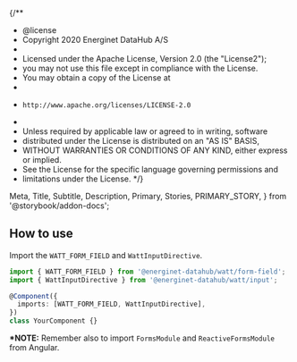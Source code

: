 {/**
 * @license
 * Copyright 2020 Energinet DataHub A/S
 *
 * Licensed under the Apache License, Version 2.0 (the "License2");
 * you may not use this file except in compliance with the License.
 * You may obtain a copy of the License at
 *
 *     http://www.apache.org/licenses/LICENSE-2.0
 *
 * Unless required by applicable law or agreed to in writing, software
 * distributed under the License is distributed on an "AS IS" BASIS,
 * WITHOUT WARRANTIES OR CONDITIONS OF ANY KIND, either express or implied.
 * See the License for the specific language governing permissions and
 * limitations under the License.
 */}

  Meta,
  Title,
  Subtitle,
  Description,
  Primary,
  Stories,
  PRIMARY_STORY,
} from '@storybook/addon-docs';

<Meta title="Components/Text Field" />

## How to use

Import the `WATT_FORM_FIELD` and `WattInputDirective`.

```typescript
import { WATT_FORM_FIELD } from '@energinet-datahub/watt/form-field';
import { WattInputDirective } from '@energinet-datahub/watt/input';

@Component({
  imports: [WATT_FORM_FIELD, WattInputDirective],
})
class YourComponent {}
```

**\*NOTE:** Remember also to import `FormsModule` and `ReactiveFormsModule` from Angular.
